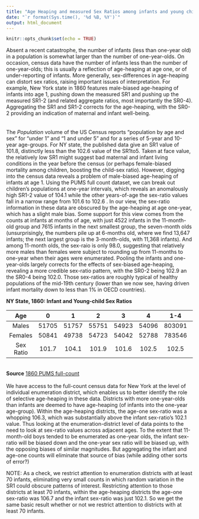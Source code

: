 ```yaml
---
title: "Age Heaping and measured Sex Ratios among infants and young children"
date: "`r format(Sys.time(), '%d %B, %Y')`"
output: html_document
---
```


```r
knitr::opts_chunk$set(echo = TRUE)
```

Absent a recent catastrophe, the number of infants (less than one-year old) in a population is somewhat larger than the number of one-year-olds. On occasion, census data have the number of infants less than the number of one-year-olds; this is usually a reflection of age-heaping at age one, or of under-reporting of infants. More generally, sex-differences in age-heaping can distort sex ratios, raising important issues of interpretation. For example, New York state in 1860 features male-biased age-heaping of infants into age 1, pushing down the measured SR1 and pushing up the measured SR1-2 (and related aggregate ratios, most importantly the SR0-4). Aggregating the SR1 and SR1-2 corrects for the age-heaping, with the SR0-2 providing an indication of maternal and infant well-being.  
<br>
<br>
 The *Population* volume of the US Census reports "population by age and sex" for "under 1" and "1 and under 5" and for a series of 5-year and 10-year age-groups. For NY state, the published data give an SR1 value of 101.8, distinctly less than the 102.6 value of the SR1to5. Taken at face value, the relatively low SR1 might suggest bad maternal and infant living conditions in the year before the census (or perhaps female-biased mortality among children, boosting the child-sex ratio). However, digging into the census data reveals a problem of male-biased age-heaping of infants at age 1. Using the PUMS full count dataset, we can break out children's populations at one-year intervals, which reveals an anomalously high SR1-2 value of 104.1 while the other years-of-age the sex-ratio values fall in a narrow range from 101.6 to 102.6 .  In our view, the sex-ratio information in these data are obscured by the age-heaping at age one-year, which has a slight male bias. Some support for this view comes from the counts at infants at months of age, with just 4522 infants in the 11-month-old group and 7615 infants in the next smallest group, the seven-month olds (unsurprisingly, the numbers pile up at 6-months old, where we find 13,647 infants; the next largest group is the 3-month-olds, with 11,368 infants). And among 11-month olds, the sex-raio is only 98.0, suggesting that relatively more males than females were subject to rounding up from 11-months to one-year when their ages were enumerated. Pooling the infants and one-year-olds largely corrects for the effects of sex-biased age-heaping, revealing a more credible sex-ratio pattern, with the SR0-2 being 102.9 an the SR0-4 being 102.0.  Those sex-ratios are roughly typical of healthy populations of the mid-19th century (lower than we now see, having driven infant mortality down to less than 1% in OECD countries). 
     
**NY State, 1860: Infant and Young-child Sex Ratios**


|Age| 0 | 1 | 2 | 3 | 4 | 1-4 | 5|
|:------:|:------: |:------: |:------: |:------: |:------: |:------: | :------:|
|Males|51705| 51757| 55751| 54923| 54096| 803091| 51170| 
|Females| 50841|49738|54723|54042|52788|783546|49891|
|Sex Ratio|101.7|104.1|101.9|101.6|102.5|102.5|102.6|


<br>
**Source** [1860 PUMS full-count](https://usa.ipums.org/usa/sampdesc.shtml#us1860c)
<br>
<br>
We have access to the full-count census data for New York at the level of individual enumeration district, which enables us to better identify the role of selective age-heaping in these data. Districts with more one-year-olds than infants are deemed to have age-heaping (of infants into the one-year age-group). Within the age-heaping districts, the age-one sex-ratio was a whopping 106.3, which was substantially above the infant sex-ratio's 102.1 value.  Thus looking at the enumeration-district level of data points to the need to look at sex-ratio values across adjacent ages. To the extent that 11-month-old boys tended to be enumerated as one-year olds, the infant sex-ratio will be biased down and the one-year sex ratio will be biased up, with the opposing biases of similar magnitudes. But aggregating the infant and age-one counts will eliminate that source of bias (while adding other sorts of error?)
  
NOTE: As a check, we restrict attention to enumeration districts with at least 70 infants, eliminating very small counts in which random variation in the SR1 could obscure patterns of interest. Restricting attention to those districts at least 70 infants, within the age-heaping districts the age-one sex-ratio was 106.7 and the infant sex-ratio was just 102.1. So we get the same basic result whether or not we restrict attention to districts with at least 70 infants.

